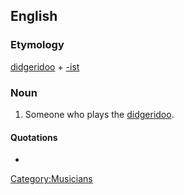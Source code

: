 ==English==

===Etymology===
[[didgeridoo]] + [[-ist]]

===Noun===
{{en-noun}}

# Someone who plays the [[didgeridoo]].

====Quotations====
* {{seeCites}}

[[Category:Musicians]]